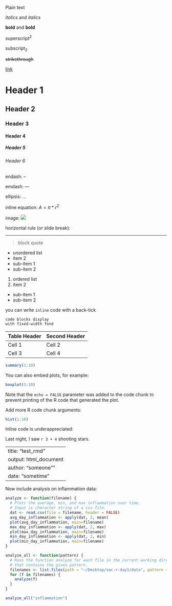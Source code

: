 Plain text

*italics* and _italics_

**bold** and __bold__

superscript^2^

subscript~2~

~~strikethrough~~

[link](www.rstudio.com)

# Header 1

## Header 2

### Header 3

#### Header 4

##### Header 5

###### Header 6

endash: --

emdash: ---

ellipsis: ...

inline equation: $A = \pi*r^{2}$

image: ![](https://www.rstudio.com/wp-content/uploads/2014/03/blue-125.png)

horizontal rule (or slide break):

*** 

> block quote

* unordered list
* item 2
 + sub-item 1
 + sub-item 2

1. ordered list
2. item 2
 + sub-item 1
 + sub-item 2 

you can write `inline` code with a back-tick

```
code blocks display
with fixed-width fond
```


Table Header | Second Header
------------ | --------------
Cell 1       | Cell 2
Cell 3       | Cell 4



```r
summary(1:10)
```

You can also embed plots, for example:

```r
boxplot(1:10)
```

Note that the `echo = FALSE` parameter was added to the code chunk to prevent printing of the R code that generated the plot.

Add more R code chunk arguments:
```r
hist(1:10)
```

Inline code is underappreciated:

Last night, I saw `r 3 + 4` shooting stars.

---
title: "test_rmd"
output: html_document
author: "someone""
date: "sometime"
---

Now include analysis on inflammation data:

```r
analyze <- function(filename) {
  # Plots the average, min, and max inflammation over time.
  # Input is character string of a csv file.
  dat <- read.csv(file = filename, header = FALSE)
  avg_day_inflammation <- apply(dat, 2, mean)
  plot(avg_day_inflammation, main=filename)
  max_day_inflammation <- apply(dat, 2, max)
  plot(max_day_inflammation, main=filename)
  min_day_inflammation <- apply(dat, 2, min)
  plot(min_day_inflammation, main=filename)
}

analyze_all <- function(pattern) {
  # Runs the function analyze for each file in the current working directory
  # that contains the given pattern.
  filenames <- list.files(path = "~/Desktop/swc-r-day1/data", pattern = pattern, full.names = TRUE)
  for (f in filenames) {
    analyze(f)
  }
}

analyze_all("inflammation")
```
